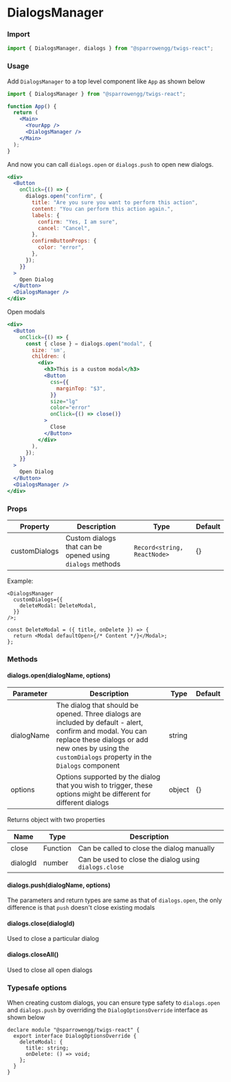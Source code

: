 
# DialogsManager

### Import

```jsx
import { DialogsManager, dialogs } from "@sparrowengg/twigs-react";
```

### Usage
<PlaygroundLink name="dialogs-manager" />

Add `DialogsManager` to a top level component like `App` as shown below

```jsx
import { DialogsManager } from "@sparrowengg/twigs-react";

function App() {
  return (
    <Main>
      <YourApp />
      <DialogsManager />
    </Main>
  );
}
```

And now you can call `dialogs.open` or `dialogs.push` to open new dialogs.

```jsx live
<div>
  <Button
    onClick={() => {
      dialogs.open("confirm", {
        title: "Are you sure you want to perform this action",
        content: "You can perform this action again.",
        labels: {
          confirm: "Yes, I am sure",
          cancel: "Cancel",
        },
        confirmButtonProps: {
          color: "error",
        },
      });
    }}
  >
    Open Dialog
  </Button>
  <DialogsManager />
</div>
```

Open modals

```jsx live
<div>
  <Button
    onClick={() => {
      const { close } = dialogs.open("modal", {
        size: 'sm',
        children: (
          <div>
            <h3>This is a custom modal</h3>
            <Button
              css={{
                marginTop: "$3",
              }}
              size="lg"
              color="error"
              onClick={() => close()}
            >
              Close
            </Button>
          </div>
        ),
      });
    }}
  >
    Open Dialog
  </Button>
  <DialogsManager />
</div>
```

### Props

| Property      | Description                                               | Type                        | Default |
| ------------- | --------------------------------------------------------- | --------------------------- | ------- |
| customDialogs | Custom dialogs that can be opened using `dialogs` methods | `Record<string, ReactNode>` | {}      |

Example:

```tsx
<DialogsManager
  customDialogs={{
    deleteModal: DeleteModal,
  }}
/>;

const DeleteModal = ({ title, onDelete }) => {
  return <Modal defaultOpen>{/* Content */}</Modal>;
};
```

### Methods

#### dialogs.open(dialogName, options)

| Parameter  | Description                                                                                                                                                                                                        | Type   | Default |
| ---------- | ------------------------------------------------------------------------------------------------------------------------------------------------------------------------------------------------------------------ | ------ | ------- |
| dialogName | The dialog that should be opened. Three dialogs are included by default - alert, confirm and modal. You can replace these dialogs or add new ones by using the `customDialogs` property in the `Dialogs` component | string |         |
| options    | Options supported by the dialog that you wish to trigger, these options might be different for different dialogs                                                                                                   | object | {}      |

Returns object with two properties

| Name     | Type     | Description                                           |
| -------- | -------- | ----------------------------------------------------- |
| close    | Function | Can be called to close the dialog manually            |
| dialogId | number   | Can be used to close the dialog using `dialogs.close` |

#### dialogs.push(dialogName, options)

The parameters and return types are same as that of `dialogs.open`, the only difference is that `push` doesn't close existing modals

#### dialogs.close(dialogId)

Used to close a particular dialog

#### dialogs.closeAll()

Used to close all open dialogs

### Typesafe options

When creating custom dialogs, you can ensure type safety to `dialogs.open` and `dialogs.push` by overriding the `DialogOptionsOverride` interface as shown below

```tsx
declare module "@sparrowengg/twigs-react" {
  export interface DialogOptionsOverride {
    deleteModal: {
      title: string;
      onDelete: () => void;
    };
  }
}
```
